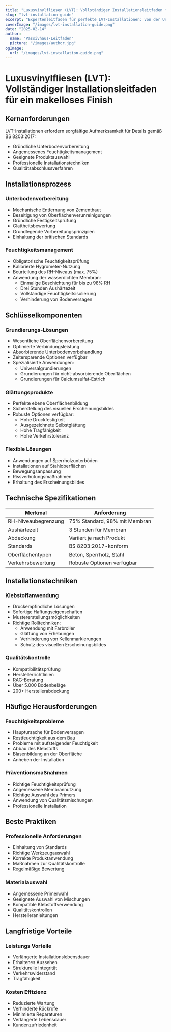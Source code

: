 ```yaml
---
title: "Luxusvinylfliesen (LVT): Vollständiger Installationsleitfaden für ein makelloses Finish"
slug: "lvt-installation-guide"
excerpt: "Expertenleitfaden für perfekte LVT-Installationen: von der Unterbodenvorbereitung bis zum endgültigen Finish, gemäß den BS 8203:2017 Standards für dauerhafte Ergebnisse."
coverImage: "/images/lvt-installation-guide.png"
date: "2025-02-14"
author:
  name: "Passivhaus-Leitfaden"
  picture: "/images/author.jpg"
ogImage:
  url: "/images/lvt-installation-guide.png"
---
```


# Luxusvinylfliesen (LVT): Vollständiger Installationsleitfaden für ein makelloses Finish

## Kernanforderungen

LVT-Installationen erfordern sorgfältige Aufmerksamkeit für Details gemäß BS 8203:2017:

- Gründliche Unterbodenvorbereitung
- Angemessenes Feuchtigkeitsmanagement
- Geeignete Produktauswahl
- Professionelle Installationstechniken
- Qualitätsabschlussverfahren

## Installationsprozess

### Unterbodenvorbereitung
- Mechanische Entfernung von Zementhaut
- Beseitigung von Oberflächenverunreinigungen
- Gründliche Festigkeitsprüfung
- Glattheitsbewertung
- Grundlegende Vorbereitungsprinzipien
- Einhaltung der britischen Standards

### Feuchtigkeitsmanagement
- Obligatorische Feuchtigkeitsprüfung
- Kalibrierte Hygrometer-Nutzung
- Beurteilung des RH-Niveaus (max. 75%)
- Anwendung der wasserdichten Membran:
  - Einmalige Beschichtung für bis zu 98% RH
  - Drei Stunden Aushärtezeit
  - Vollständige Feuchtigkeitsisolierung
  - Verhinderung von Bodenversagen

## Schlüsselkomponenten

### Grundierungs-Lösungen
- Wesentliche Oberflächenvorbereitung
- Optimierte Verbindungsleistung
- Absorbierende Unterbodenvorbehandlung
- Zeitersparende Optionen verfügbar
- Spezialisierte Anwendungen:
  - Universalgrundierungen
  - Grundierungen für nicht-absorbierende Oberflächen
  - Grundierungen für Calciumsulfat-Estrich

### Glättungsprodukte
- Perfekte ebene Oberflächenbildung
- Sicherstellung des visuellen Erscheinungsbildes
- Robuste Optionen verfügbar:
  - Hohe Druckfestigkeit
  - Ausgezeichnete Selbstglättung
  - Hohe Tragfähigkeit
  - Hohe Verkehrstoleranz

### Flexible Lösungen
- Anwendungen auf Sperrholzunterböden
- Installationen auf Stahloberflächen
- Bewegungsanpassung
- Rissverhütungsmaßnahmen
- Erhaltung des Erscheinungsbildes

## Technische Spezifikationen

| Merkmal | Anforderung |
|---------|-------------|
| RH-Niveaubegrenzung | 75% Standard, 98% mit Membran |
| Aushärtezeit | 3 Stunden für Membran |
| Abdeckung | Variiert je nach Produkt |
| Standards | BS 8203:2017-konform |
| Oberflächentypen | Beton, Sperrholz, Stahl |
| Verkehrsbewertung | Robuste Optionen verfügbar |

## Installationstechniken

### Klebstoffanwendung
- Druckempfindliche Lösungen
- Sofortige Haftungseigenschaften
- Mustererstellungsmöglichkeiten
- Richtige Rolltechniken:
  - Anwendung mit Farbroller
  - Glättung von Erhebungen
  - Verhinderung von Kellenmarkierungen
  - Schutz des visuellen Erscheinungsbildes

### Qualitätskontrolle
- Kompatibilitätsprüfung
- Herstellerrichtlinien
- RAG-Beratung
- Über 5.000 Bodenbeläge
- 200+ Herstellerabdeckung

## Häufige Herausforderungen

### Feuchtigkeitsprobleme
- Hauptursache für Bodenversagen
- Restfeuchtigkeit aus dem Bau
- Probleme mit aufsteigender Feuchtigkeit
- Abbau des Klebstoffs
- Blasenbildung an der Oberfläche
- Anheben der Installation

### Präventionsmaßnahmen
- Richtige Feuchtigkeitsprüfung
- Angemessene Membrannutzung
- Richtige Auswahl des Primers
- Anwendung von Qualitätsmischungen
- Professionelle Installation

## Beste Praktiken

### Professionelle Anforderungen
- Einhaltung von Standards
- Richtige Werkzeugauswahl
- Korrekte Produktanwendung
- Maßnahmen zur Qualitätskontrolle
- Regelmäßige Bewertung

### Materialauswahl
- Angemessene Primerwahl
- Geeignete Auswahl von Mischungen
- Kompatible Klebstoffverwendung
- Qualitätskontrollen
- Herstelleranleitungen

## Langfristige Vorteile

### Leistungs Vorteile
- Verlängerte Installationslebensdauer
- Erhaltenes Aussehen
- Strukturelle Integrität
- Verkehrswiderstand
- Tragfähigkeit

### Kosten Effizienz
- Reduzierte Wartung
- Verhinderte Rückrufe
- Minimierte Reparaturen
- Verlängerte Lebensdauer
- Kundenzufriedenheit